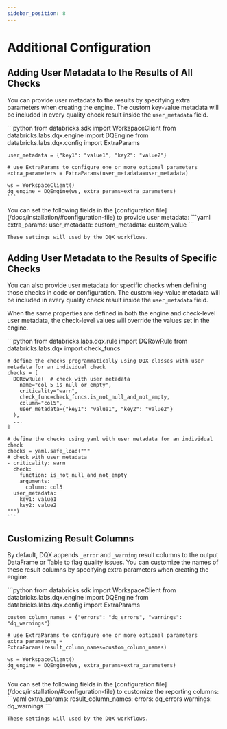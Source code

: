 ```yaml
---
sidebar_position: 8
---
```




# Additional Configuration

## Adding User Metadata to the Results of All Checks

You can provide user metadata to the results by specifying extra parameters when creating the engine.
The custom key-value metadata will be included in every quality check result inside the `user_metadata` field.

<Tabs>
  <TabItem value="Python" label="Python" default>
    ```python
    from databricks.sdk import WorkspaceClient
    from databricks.labs.dqx.engine import DQEngine
    from databricks.labs.dqx.config import ExtraParams

    user_metadata = {"key1": "value1", "key2": "value2"}

    # use ExtraParams to configure one or more optional parameters
    extra_parameters = ExtraParams(user_metadata=user_metadata)

    ws = WorkspaceClient()
    dq_engine = DQEngine(ws, extra_params=extra_parameters)
    ```
  </TabItem>
  <TabItem value="Tool" label="Tool">
    You can set the following fields in the [configuration file](/docs/installation/#configuration-file) to provide user metadata:
    ```yaml
    extra_params:
        user_metadata:
            custom_metadata: custom_value
    ```

    These settings will used by the DQX workflows.
  </TabItem>
</Tabs>

## Adding User Metadata to the Results of Specific Checks

You can also provide user metadata for specific checks when defining those checks in code or configuration.
The custom key-value metadata will be included in every quality check result inside the `user_metadata` field.

When the same properties are defined in both the engine and check-level user metadata, the check-level values will 
override the values set in the engine.

<Tabs>
  <TabItem value="Python" label="Python" default>
    ```python
    from databricks.labs.dqx.rule import DQRowRule
    from databricks.labs.dqx import check_funcs


    # define the checks programmatically using DQX classes with user metadata for an individual check
    checks = [
      DQRowRule(  # check with user metadata
        name="col_5_is_null_or_empty",
        criticality="warn",
        check_func=check_funcs.is_not_null_and_not_empty,
        column="col5",
        user_metadata={"key1": "value1", "key2": "value2"}
      ),
      ...
    ]

    # define the checks using yaml with user metadata for an individual check
    checks = yaml.safe_load("""
    # check with user metadata
    - criticality: warn
      check:
        function: is_not_null_and_not_empty
        arguments:
          column: col5
      user_metadata:
        key1: value1
        key2: value2
    """)
    ```
  </TabItem>
</Tabs>

## Customizing Result Columns

By default, DQX appends `_error` and `_warning` result columns to the output DataFrame or Table to flag quality issues.
You can customize the names of these result columns by specifying extra parameters when creating the engine.

<Tabs>
  <TabItem value="Python" label="Python" default>
    ```python
    from databricks.sdk import WorkspaceClient
    from databricks.labs.dqx.engine import DQEngine
    from databricks.labs.dqx.config import ExtraParams

    custom_column_names = {"errors": "dq_errors", "warnings": "dq_warnings"}

    # use ExtraParams to configure one or more optional parameters
    extra_parameters = ExtraParams(result_column_names=custom_column_names)

    ws = WorkspaceClient()
    dq_engine = DQEngine(ws, extra_params=extra_parameters)
    ```
  </TabItem>
  <TabItem value="Tool" label="Tool">
    You can set the following fields in the [configuration file](/docs/installation/#configuration-file) to customize the reporting columns:
    ```yaml
    extra_params:
        result_column_names:
            errors: dq_errors
            warnings: dq_warnings
    ```

    These settings will used by the DQX workflows.
  </TabItem>
</Tabs>
